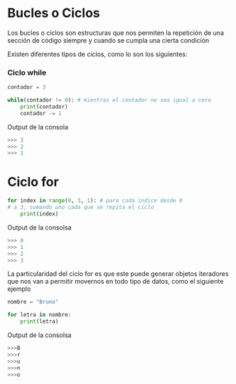# Bucles o Ciclos

Los bucles o ciclos son estructuras que nos permiten la repetición de una sección de código siempre y cuando se cumpla una cierta condición

Existen diferentes tipos de ciclos, como lo son los siguientes:

### Ciclo while

```py
contador = 3

while(contador != 0): # mientras el contador no sea igual a cero
    print(contador)
    contador -= 1
```

Output de la consola

```py
>>> 3
>>> 2
>>> 1
```

# Ciclo for

```py
for index in range(0, 3, 1): # para cada indice desde 0 
# a 3, sumando uno cada que se repita el ciclo
    print(index)
```

Output de la consolsa

```py
>>> 0
>>> 1
>>> 2 
>>> 3
```

La particularidad del ciclo for es que este puede generar objetos iteradores que nos van a permitir movernos en todo tipo de datos, como el siguiente ejemplo

```py
nombre = "Bruno"

for letra in nombre:
    print(letra)
```

Output de la consolsa

```py
>>>B
>>>r
>>>u 
>>>n 
>>>o 
```